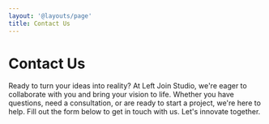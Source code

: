 ```yaml
---
layout: '@layouts/page'
title: Contact Us
---
```


# Contact Us

Ready to turn your ideas into reality? At Left Join Studio, we're eager to collaborate with you and bring your vision to life. Whether you have questions, need a consultation, or are ready to start a project, we're here to help. Fill out the form below to get in touch with us. Let's innovate together.

